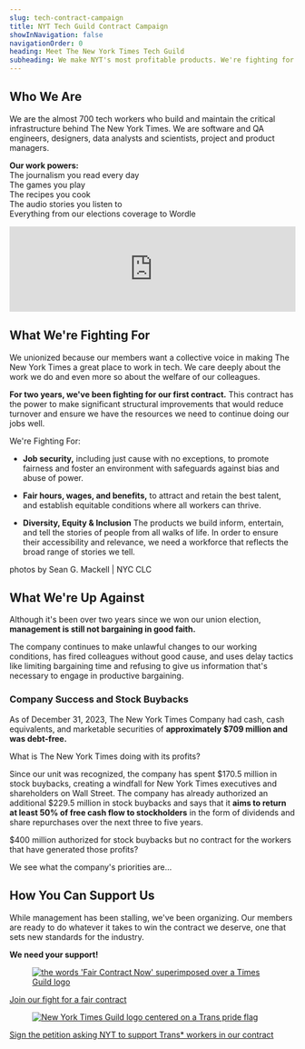 ```yaml
---
slug: tech-contract-campaign
title: NYT Tech Guild Contract Campaign
showInNavigation: false
navigationOrder: 0
heading: Meet The New York Times Tech Guild
subheading: We make NYT's most profitable products. We're fighting for a contract that establishes the equitable working conditions and protections we deserve.
---
```

## Who We Are

We are the almost 700 tech workers who build and maintain the critical infrastructure behind The New York Times. We are software and QA engineers, designers, data analysts and scientists, project and product managers.

**Our work powers:** <br/>
The journalism you read every day<br/> 
The games you play<br/>
The recipes you cook<br/>
The audio stories you listen to <br/>
Everything from our elections coverage to Wordle<br/>

<iframe width="100%" style={{ aspectRatio: '16/9', maxWidth: '560px', margin:'0 auto'}} src="https://www.youtube.com/embed/jAuERekEXdA?si=C18w-1z2VfLctfLy" title="YouTube video player" frameborder="0" allow="accelerometer; autoplay; clipboard-write; encrypted-media; gyroscope; picture-in-picture; web-share" allowfullscreen></iframe>

## What We're Fighting For

We unionized because our members want a collective voice in making The New York Times a great place to work in tech. We care deeply about the work we do and even more so about the welfare of our colleagues. 

**For two years, we've been fighting for our first contract.** This contract has the power to make significant structural improvements that would reduce turnover and ensure we have the resources we need to continue doing our jobs well. 

We're Fighting For:

* **Job security,** including just cause with no exceptions, to promote fairness and foster an environment with safeguards against bias and abuse of power. 

* **Fair hours, wages, and benefits,** to attract and retain the best talent, and establish equitable conditions where all workers can thrive.

* **Diversity, Equity & Inclusion** The products we build inform, entertain, and tell the stories of people from all walks of life. In order to ensure their accessibility and relevance, we need a workforce that reflects the broad range of stories we tell.

<FullBleedImage alt="photo collage of New York Times Tech Guild members on a walkout outside the New York Times building" src="/images/walkout-clear.jpg" />

photos by Sean G. Mackell | NYC CLC

## What We're Up Against

Although it's been over two years since we won our union election, **management is still not bargaining in good faith.** 

The company continues to make unlawful changes to our working conditions, has fired colleagues without good cause, and uses delay tactics like limiting bargaining time and refusing to give us information that's necessary to engage in productive bargaining. 

### Company Success and Stock Buybacks

As of December 31, 2023, The New York Times Company had cash, cash equivalents, and marketable securities of **approximately $709 million and was debt-free.**

What is The New York Times doing with its profits?

Since our unit was recognized, the company has spent $170.5 million in stock buybacks, creating a windfall for New York Times executives and shareholders on Wall Street. The company has already authorized an additional $229.5 million in stock buybacks and says that it **aims to return at least 50% of free cash flow to stockholders** in the form of dividends and share repurchases over the next three to five years. 

$400 million authorized for stock buybacks but no contract for the workers that have generated those profits? 

We see what the company's priorities are… 

## How You Can Support Us

While management has been stalling, we've been organizing. Our members are ready to do whatever it takes to win the contract we deserve, one that sets new standards for the industry. 

**We need your support!**

<figure>
	<a href="https://docs.google.com/forms/d/e/1FAIpQLSdtdcZ7zzDBS2WTf8dbGQ5hyCOvb0hYCDOPetOwucGJLDQj6w/viewform"><img className="regular-width" alt="the words 'Fair Contract Now' superimposed over a Times Guild logo" src="/images/fairContractNow.jpg" /></a>
</figure>

[Join our fight for a fair contract](https://docs.google.com/forms/d/e/1FAIpQLSdtdcZ7zzDBS2WTf8dbGQ5hyCOvb0hYCDOPetOwucGJLDQj6w/viewform)

<figure>
	<a href="https://actionnetwork.org/petitions/nyt-respect-trans-workers"><img className="regular-width" alt="New York Times Guild logo centered on a Trans pride flag" src="/images/respect-trans-workers-banner.jpeg"/></a>
</figure>

[Sign the petition asking NYT to support Trans* workers in our contract](https://actionnetwork.org/petitions/nyt-respect-trans-workers)
